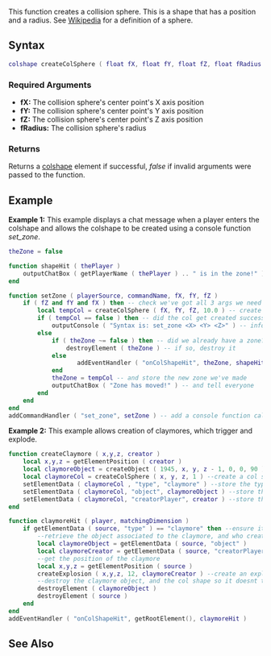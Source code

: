  
{{Server client function}}
This function creates a collision sphere. This is a shape that has a position and a radius. See [http://en.wikipedia.org/wiki/Sphere Wikipedia] for a definition of a sphere.
{{VisualizeColshape}}
==Syntax== 
<syntaxhighlight lang="lua">
colshape createColSphere ( float fX, float fY, float fZ, float fRadius )
</syntaxhighlight> 
{{OOP| |ColShape.Sphere||}}
===Required Arguments=== 
*'''fX:''' The collision sphere's center point's X axis position
*'''fY:''' The collision sphere's center point's Y axis position
*'''fZ:''' The collision sphere's center point's Z axis position
*'''fRadius:''' The collision sphere's radius

===Returns===
Returns a [[/colshape.md|colshape]] element if successful, ''false'' if invalid arguments were passed to the function.

==Example== 
<section name="Server" class="server" show="true">
'''Example 1:''' This example displays a chat message when a player enters the colshape and allows the colshape to be created using a console function ''set_zone''.
<syntaxhighlight lang="lua">
theZone = false

function shapeHit ( thePlayer ) 
    outputChatBox ( getPlayerName ( thePlayer ) .. " is in the zone!" ) -- display a message in everyone's chat box
end

function setZone ( playerSource, commandName, fX, fY, fZ )
    if ( fZ and fY and fX ) then -- check we've got all 3 args we need
        local tempCol = createColSphere ( fX, fY, fZ, 10.0 ) -- create a col
        if ( tempCol == false ) then -- did the col get created successfully?
            outputConsole ( "Syntax is: set_zone <X> <Y> <Z>" ) -- inform the user what the valid syntax is
        else
            if ( theZone ~= false ) then -- did we already have a zone?
                destroyElement ( theZone ) -- if so, destroy it
            else
                   addEventHandler ( "onColShapeHit", theZone, shapeHit ) -- add a handler for the onColShapeHit event
            end
            theZone = tempCol -- and store the new zone we've made
            outputChatBox ( "Zone has moved!" ) -- and tell everyone
        end
    end
end
addCommandHandler ( "set_zone", setZone ) -- add a console function called set_zone that will trigger the function setZone
</syntaxhighlight>
'''Example 2:''' This example allows creation of claymores, which trigger and explode.
<syntaxhighlight lang="lua">function createClaymore ( x,y,z, creator )
	local x,y,z = getElementPosition ( creator )
	local claymoreObject = createObject ( 1945, x, y, z - 1, 0, 0, 90 ) --create an object which looks like a claymore
	local claymoreCol = createColSphere ( x, y, z, 1 ) --create a col sphere with radius 1
	setElementData ( claymoreCol , "type", "claymore" ) --store the type of colshape so it can be retrieved
	setElementData ( claymoreCol, "object", claymoreObject ) --store the object of the claymore
	setElementData ( claymoreCol, "creatorPlayer", creator ) --store the person who created it
end

function claymoreHit ( player, matchingDimension )
	if getElementData ( source, "type" ) == "claymore" then --ensure its a claymore
		--retrieve the object associated to the claymore, and who created it
		local claymoreObject = getElementData ( source, "object" )
		local claymoreCreator = getElementData ( source, "creatorPlayer" )
		--get the position of the claymore
		local x,y,z = getElementPosition ( source )
		createExplosion ( x,y,z, 12, claymoreCreator ) --create an explosion, associated to the creator, of a small size at the col's position
		--destroy the claymore object, and the col shape so it doesnt trigger again.
		destroyElement ( claymoreObject )
		destroyElement ( source )
	end
end
addEventHandler ( "onColShapeHit", getRootElement(), claymoreHit )
</syntaxhighlight>
</section>

==See Also==
{{Collision shape functions}}